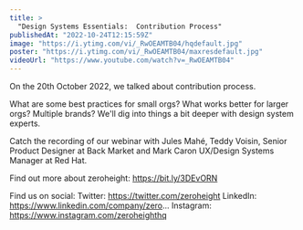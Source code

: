 ```yaml
---
title: >
  "Design Systems Essentials:  Contribution Process"
publishedAt: "2022-10-24T12:15:59Z"
image: "https://i.ytimg.com/vi/_RwOEAMTB04/hqdefault.jpg"
poster: "https://i.ytimg.com/vi/_RwOEAMTB04/maxresdefault.jpg"
videoUrl: "https://www.youtube.com/watch?v=_RwOEAMTB04"
---
```


On the 20th October 2022, we talked about contribution process.

What are some best practices for small orgs? What works better for larger orgs? Multiple brands? We'll dig into things a bit deeper with design system experts.

Catch the recording of our webinar with Jules Mahé, Teddy Voisin, Senior Product Designer at Back Market and Mark Caron UX/Design Systems Manager at Red Hat.

Find out more about zeroheight: https://bit.ly/3DEvORN

Find us on social:
Twitter: https://twitter.com/zeroheight
LinkedIn: https://www.linkedin.com/company/zero...
Instagram: https://www.instagram.com/zeroheighthq
